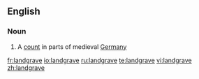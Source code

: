 ==English==

===Noun===
{{wikipedia}}
{{en-noun}}

# A [[count]] in parts of medieval [[Germany]]

[[fr:landgrave]]
[[io:landgrave]]
[[ru:landgrave]]
[[te:landgrave]]
[[vi:landgrave]]
[[zh:landgrave]]